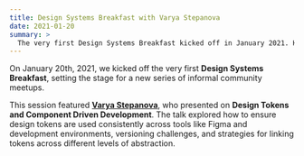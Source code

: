 ```yaml
---
title: Design Systems Breakfast with Varya Stepanova
date: 2021-01-20
summary: >
  The very first Design Systems Breakfast kicked off in January 2021. Hosted by Varya Stepanova and Nikita Sherbakov, the session focused on design tokens and component-driven development.
---
```


On January 20th, 2021, we kicked off the very first **Design Systems Breakfast**, setting the stage for a new series of informal community meetups.

This session featured [**Varya Stepanova**](http://varya.me/), who presented on **Design Tokens and Component Driven Development**. The talk explored how to ensure design tokens are used consistently across tools like Figma and development environments, versioning challenges, and strategies for linking tokens across different levels of abstraction.
